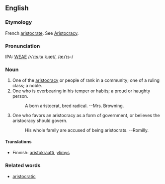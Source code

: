 ==English==
===Etymology===
French [[aristocrate]].  See  [[Aristocracy]].

===Pronunciation===
IPA: [[WEAE]] /ʌˈɹɪs.tə.kɹæt/, /æɹˈɪs-/

===Noun===
# One of the [[aristocracy]] or people of rank in a community; one of a ruling class; a noble.
# One who is overbearing in his temper or habits; a proud or haughty person.
#:    A born aristocrat, bred radical. --Mrs. Browning.
# One who favors an aristocracy as a form of government, or believes the aristocracy should govern.
#:    His whole family are accused of being aristocrats. --Romilly.
<!-- material copied from Webster's Revised Unabridged Dictionary (1913) -->

====Translations====

*Finnish: [[aristokraatti]], [[ylimys]]

===Related words===

*[[aristocratic]]